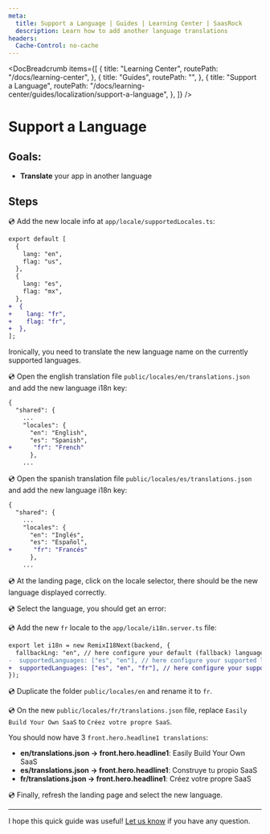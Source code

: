 ```yaml
---
meta:
  title: Support a Language | Guides | Learning Center | SaasRock
  description: Learn how to add another language translations
headers:
  Cache-Control: no-cache
---
```



<DocBreadcrumb
  items={[
    {
      title: "Learning Center",
      routePath: "/docs/learning-center",
    },
    {
      title: "Guides",
      routePath: "",
    },
    {
      title: "Support a Language",
      routePath:
        "/docs/learning-center/guides/localization/support-a-language",
    },
  ]}
/>

# Support a Language

## Goals:

- **Translate** your app in another language

## Steps

💿 Add the new locale info at `app/locale/supportedLocales.ts`:

```diff
export default [
  {
    lang: "en",
    flag: "us",
  },
  {
    lang: "es",
    flag: "mx",
  },
+  {
+    lang: "fr",
+    flag: "fr",
+  },
];
```

<DocTutorialImage
  alt="Add Locale"
  src="https://yahooder.sirv.com/saasrock/guides/localization/add-locale.png"
/>

Ironically, you need to translate the new language name on the currently supported languages.

💿 Open the english translation file `public/locales/en/translations.json` and add the new language i18n key:

```diff
{
  "shared": {
    ...
    "locales": {
      "en": "English",
      "es": "Spanish",
+      "fr": "French"
      },
    ...
```

💿 Open the spanish translation file `public/locales/es/translations.json` and add the new language i18n key:

```diff
{
  "shared": {
    ...
    "locales": {
      "en": "Inglés",
      "es": "Español",
+      "fr": "Francés"
      },
    ...
```

💿 At the landing page, click on the locale selector, there should be the new language displayed correctly.

<DocTutorialImage
  alt="Locale Selector"
  src="https://yahooder.sirv.com/saasrock/guides/localization/locale-selector.png"
/>

💿 Select the language, you should get an error:

<DocTutorialImage
  alt="Missing Locale"
  src="https://yahooder.sirv.com/saasrock/guides/localization/missing-locale.png"
/>

💿 Add the new `fr` locale to the `app/locale/i18n.server.ts` file:

```diff
export let i18n = new RemixI18Next(backend, {
  fallbackLng: "en", // here configure your default (fallback) language
-  supportedLanguages: ["es", "en"], // here configure your supported languages
+  supportedLanguages: ["es", "en", "fr"], // here configure your supported languages
});
```

💿 Duplicate the folder `public/locales/en` and rename it to `fr`.

💿 On the new `public/locales/fr/translations.json` file, replace `Easily Build Your Own SaaS` to `Créez votre propre SaaS`.

You should now have 3 `front.hero.headline1 translations`:

- **en/translations.json &rarr; front.hero.headline1**: Easily Build Your Own SaaS
- **es/translations.json &rarr; front.hero.headline1**: Construye tu propio SaaS
- **fr/translations.json &rarr; front.hero.headline1**: Créez votre propre SaaS

💿 Finally, refresh the landing page and select the new language.

<DocTutorialImage
  alt="French Headline"
  src="https://yahooder.sirv.com/saasrock/guides/localization/french-headline.png"
/>

---

I hope this quick guide was useful! [Let us know](/docs/community) if you have any question.
